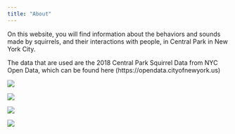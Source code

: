 ```yaml
---
title: "About"
---
```


On this website, you will find information about the behaviors and sounds made by squirrels, and their interactions with people, in Central Park in New York City. 

The data that are used are the 2018 Central Park Squirrel Data from NYC Open Data, which can be found here (https://opendata.cityofnewyork.us)  


<img src="squirrel2.jpg">

<img src="squirrel5.jpg">

<img src="squirrel4.jpeg">

<img src="squirrel3.jpg">